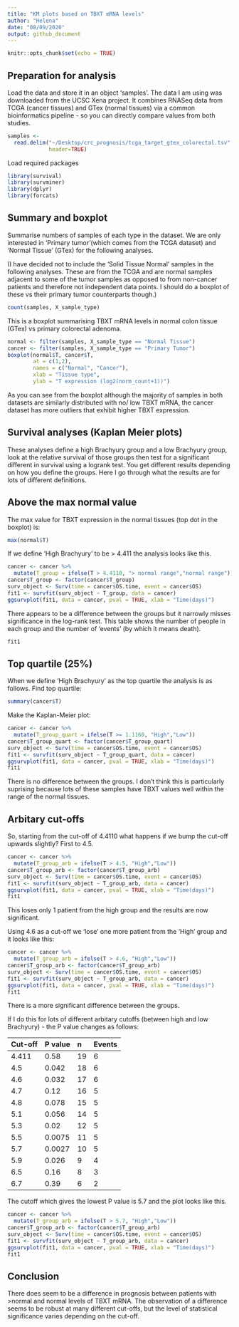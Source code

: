 ```yaml
---
title: "KM plots based on TBXT mRNA levels"
author: "Helena"
date: "08/09/2020"
output: github_document
---
```


```r
knitr::opts_chunk$set(echo = TRUE)
```

## Preparation for analysis

Load the data and store it in an object 'samples'. The data I am using was downloaded from the UCSC Xena project. It combines RNASeq data from TCGA (cancer tissues) and GTex (normal tissues) via a common bioinformatics pipeline - so you can directly compare values from both studies.

```r
samples <- 
  read.delim("~/Desktop/crc_prognosis/tcga_target_gtex_colorectal.tsv", 
             header=TRUE)
```

Load required packages

```r
library(survival)
library(survminer)
library(dplyr)
library(forcats)
```

## Summary and boxplot

Summarise numbers of samples of each type in the dataset. We are only interested in 'Primary tumor'(which comes from the TCGA dataset) and 'Normal Tissue' (GTex) for the following analyses. 

(I have decided not to include the 'Solid Tissue Normal' samples in the following analyses. These are from the TCGA and are normal samples adjacent to some of the tumor samples as opposed to from non-cancer patients and therefore not independent data points. I should do a boxplot of these vs their primary tumor counterparts though.)

```r
count(samples, X_sample_type)
```

This is a boxplot summarising TBXT mRNA levels in normal colon tissue (GTex) vs primary colorectal adenoma.

```r
normal <- filter(samples, X_sample_type == "Normal Tissue")
cancer <- filter(samples, X_sample_type == "Primary Tumor")
boxplot(normal$T, cancer$T,
        at = c(1,2),
        names = c("Normal", "Cancer"),
        xlab = "Tissue type",
        ylab = "T expression (log2(norm_count+1))")
```

As you can see from the boxplot although the majority of samples in both datasets are similarly distributed with no/ low TBXT mRNA, the cancer dataset has more outliers that exhibit higher TBXT expression.

## Survival analyses (Kaplan Meier plots)

These analyses define a high Brachyury group and a low Brachyury group, look at the relative survival of those groups then test for a significant different in survival using a logrank test. You get different results depending on how you define the groups. Here I go through what the results are for lots of different definitions.

## Above the max normal value

The max value for TBXT expression in the normal tissues (top dot in the boxplot) is:

```r
max(normal$T)
```
If we define 'High Brachyury' to be > 4.411 the analysis looks like this.
```r
cancer <- cancer %>% 
  mutate(T_group = ifelse(T > 4.4110, "> normal range","normal range"))
cancer$T_group <- factor(cancer$T_group)
surv_object <- Surv(time = cancer$OS.time, event = cancer$OS)
fit1 <- survfit(surv_object ~ T_group, data = cancer)
ggsurvplot(fit1, data = cancer, pval = TRUE, xlab = "Time(days)")
```

There appears to be a difference between the groups but it narrowly misses significance in the log-rank test.
This table shows the number of people in each group and the number of 'events' (by which it means death).
```r
fit1
```

## Top quartile (25%)

When we define 'High Brachyury' as the top quartile the analysis is as follows.
Find top quartile:

```r
summary(cancer$T)
```
Make the Kaplan-Meier plot:
```r
cancer <- cancer %>% 
  mutate(T_group_quart = ifelse(T >= 1.1160, "High","Low"))
cancer$T_group_quart <- factor(cancer$T_group_quart)
surv_object <- Surv(time = cancer$OS.time, event = cancer$OS)
fit1 <- survfit(surv_object ~ T_group_quart, data = cancer)
ggsurvplot(fit1, data = cancer, pval = TRUE, xlab = "Time(days)")
fit1
```

There is no difference between the groups. I don't think this is particularly suprising because lots of these samples have TBXT values well within the range of the normal tissues. 

## Arbitary cut-offs

So, starting from the cut-off of 4.4110 what happens if we bump the cut-off upwards slightly? First to 4.5.
```r
cancer <- cancer %>% 
  mutate(T_group_arb = ifelse(T > 4.5, "High","Low"))
cancer$T_group_arb <- factor(cancer$T_group_arb)
surv_object <- Surv(time = cancer$OS.time, event = cancer$OS)
fit1 <- survfit(surv_object ~ T_group_arb, data = cancer)
ggsurvplot(fit1, data = cancer, pval = TRUE, xlab = "Time(days)")
fit1
```
This loses only 1 patient from the high group and the results are now significant. 

Using 4.6 as a cut-off we 'lose' one more patient from the 'High' group and it looks like this:
```r
cancer <- cancer %>% 
  mutate(T_group_arb = ifelse(T > 4.6, "High","Low"))
cancer$T_group_arb <- factor(cancer$T_group_arb)
surv_object <- Surv(time = cancer$OS.time, event = cancer$OS)
fit1 <- survfit(surv_object ~ T_group_arb, data = cancer)
ggsurvplot(fit1, data = cancer, pval = TRUE, xlab = "Time(days)")
fit1
```
There is a more significant difference between the groups.

If I do this for lots of different arbitary cutoffs (between high and low Brachyury) - the P value changes as follows:

|Cut-off |P value |n |Events |
|:-------|:-------|:-|:------|
|4.411   |0.58    |19|6      |
|4.5     |0.042   |18|6      |  
|4.6     |0.032   |17|6      |
|4.7     |0.12    |16|5      |
|4.8     |0.078   |15|5      |
|5.1     |0.056   |14|5      |
|5.3     |0.02    |12|5      |
|5.5     |0.0075  |11|5      |
|5.7     |0.0027  |10|5      |
|5.9     |0.026   |9 |4      |
|6.5     |0.16    |8 |3      |
|6.7     |0.39    |6 |2      |

The cutoff which gives the lowest P value is 5.7 and the plot looks like this. 

```r
cancer <- cancer %>% 
  mutate(T_group_arb = ifelse(T > 5.7, "High","Low"))
cancer$T_group_arb <- factor(cancer$T_group_arb)
surv_object <- Surv(time = cancer$OS.time, event = cancer$OS)
fit1 <- survfit(surv_object ~ T_group_arb, data = cancer)
ggsurvplot(fit1, data = cancer, pval = TRUE, xlab = "Time(days)")
fit1
```

## Conclusion
There does seem to be a difference in prognosis between patients with >normal and normal levels of TBXT mRNA. The observation of a difference seems to be robust at many different cut-offs, but the level of statistical significance varies depending on the cut-off. 


